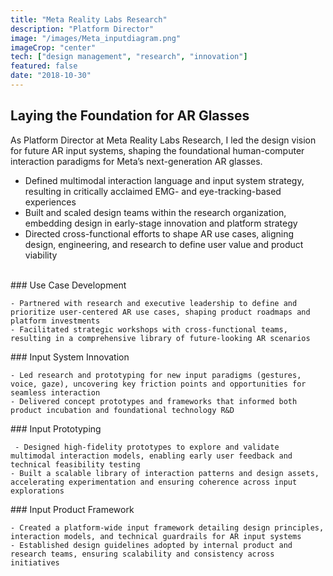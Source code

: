 ```yaml
---
title: "Meta Reality Labs Research"
description: "Platform Director"
image: "/images/Meta_inputdiagram.png"
imageCrop: "center"
tech: ["design management", "research", "innovation"]
featured: false
date: "2018-10-30"
---
```


## Laying the Foundation for AR Glasses

As Platform Director at Meta Reality Labs Research, I led the design vision for future AR input systems, shaping the foundational human-computer interaction paradigms for Meta’s next-generation AR glasses.

- Defined multimodal interaction language and input system strategy, resulting in critically acclaimed EMG- and eye-tracking-based experiences  
- Built and scaled design teams within the research organization, embedding design in early-stage innovation and platform strategy  
- Directed cross-functional efforts to shape AR use cases, aligning design, engineering, and research to define user value and product viability  

<br/>

<ImageGallery>
  <div>
    ### Use Case Development

    - Partnered with research and executive leadership to define and prioritize user-centered AR use cases, shaping product roadmaps and platform investments  
    - Facilitated strategic workshops with cross-functional teams, resulting in a comprehensive library of future-looking AR scenarios  
  </div>

  <MDXImage
    src="/images/MetaUseCasesBrainstorm.png"
    alt="Scenario overview"
  />
</ImageGallery>

<ImageGallery>
  <div>
    ### Input System Innovation

    - Led research and prototyping for new input paradigms (gestures, voice, gaze), uncovering key friction points and opportunities for seamless interaction  
    - Delivered concept prototypes and frameworks that informed both product incubation and foundational technology R&D  
  </div>

  <MDXImage
    src="/images/Meta_inputdiagram.png"
    alt="Input system diagram"
  />
</ImageGallery>

<ImageGallery>
  <div>
    ### Input Prototyping

     - Designed high-fidelity prototypes to explore and validate multimodal interaction models, enabling early user feedback and technical feasibility testing  
    - Built a scalable library of interaction patterns and design assets, accelerating experimentation and ensuring coherence across input explorations  
  </div>

  <MDXVideo
    src="/videos/Meta9_UX Prototyping Supercut.mp4"
    autoplay={true}
    loop={true}
    muted={true}
  />
</ImageGallery>

<ImageGallery>
  <div>
    ### Input Product Framework

    - Created a platform-wide input framework detailing design principles, interaction models, and technical guardrails for AR input systems  
    - Established design guidelines adopted by internal product and research teams, ensuring scalability and consistency across initiatives  
  </div>

  <MDXImage
    src="/images/MetaInputMatrix.png"
    alt="Input product matrix"
  />
</ImageGallery>